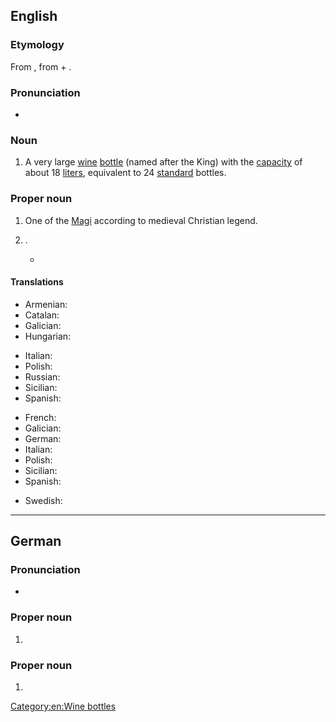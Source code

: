 {{also|melchior}}
==English==
{{rfc|en|Is in the category 'English male given names from Old Persian' but the etymology provided indicates Hebrew origin only}}

===Etymology===
From {{der|en|he|מלכיאור||king of light}}, from {{m|he|מלך||king}} + {{m|he|אור||light}}.

===Pronunciation===
* {{IPA|en|/ˈmɛl.ki.ɔː(ɹ)/}}

===Noun===
{{en-noun}}

# A very large [[wine]] [[bottle]] (named after the King) with the [[capacity]] of about 18 [[liter]]s, equivalent to 24 [[standard]] bottles.

===Proper noun===
{{en-proper noun}}

# One of the [[Magi]] according to medieval Christian legend.
# {{qualifier|rather rare}} {{given name|en|male|from=Old Persian}}.
#* {{quote-book|en|year=1991|author=[[w:Angela Carter|Angela Carter]]|title=Wise Children|publisher=Chatto & Windus|isbn=0701133546|page=16
|passage=So twin boys, our fathers, were born in the USA. '''Melchior''' and Peregrine. What names, eh? What delusions of grandeur went into the naming of them? If you shorten them to 'Mel' and 'Perry', they've got a democratically twentieth-century and transatlantic ring to them.}}

====Translations====
{{trans-top|one of the Magi}}
* Armenian: {{t|hy|Մելքոն|sc=Armn}}
* Catalan: {{t+|ca|Melcior}}
* Galician: {{t+|gl|Melchor|m}}
* Hungarian: {{t+|hu|Menyhért}}
{{trans-mid}}
* Italian: {{t+|it|Melchiorre|m}}
* Polish: {{t+|pl|Melchior|m}}
* Russian: {{t+|ru|Мельхио́р}}
* Sicilian: {{t|scn|Mirchiorri|m}}
* Spanish: {{t+|es|Melchor|m}}
{{trans-bottom}}

{{trans-top|male given name}}
* French: {{t+|fr|Melchior|m}}
* Galician: {{t+|gl|Melchor|m}}
* German: {{t|de|Melchior}}
* Italian: {{t+|it|Melchiorre|m}}
* Polish: {{t+|pl|Melchior|m}}
* Sicilian: {{t|scn|Mirchiorri|m}}
* Spanish: {{t+|es|Melchor|m}}
{{trans-mid}}
* Swedish: {{t+|sv|Melker}}
{{trans-bottom}}

[[Category:en:Wine bottles]]

----

==German==

===Pronunciation===
* {{audio|de|De-Melchior.ogg|Audio}}

===Proper noun===
{{head|de|proper noun}}

# {{given name|de|male|eq=Melchior}}

===Proper noun===
{{de-proper noun|surname}}

# {{surname|de|from=given names}}